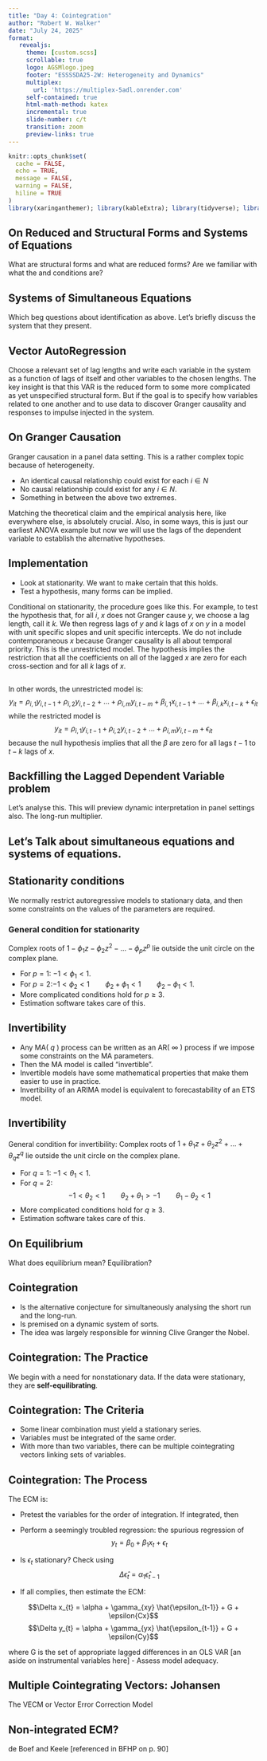 ```yaml
---
title: "Day 4: Cointegration"
author: "Robert W. Walker"
date: "July 24, 2025"
format: 
   revealjs:
     theme: [custom.scss]
     scrollable: true
     logo: AGSMlogo.jpeg
     footer: "ESSSSDA25-2W: Heterogeneity and Dynamics"
     multiplex:
       url: 'https://multiplex-5adl.onrender.com'
     self-contained: true
     html-math-method: katex
     incremental: true
     slide-number: c/t
     transition: zoom
     preview-links: true
---
```


```r
knitr::opts_chunk$set(
  cache = FALSE,
  echo = TRUE,
  message = FALSE, 
  warning = FALSE,
  hiline = TRUE
)
library(xaringanthemer); library(kableExtra); library(tidyverse); library(skimr)
```

## On Reduced and Structural Forms and Systems of Equations

What are structural forms and what are reduced forms?
Are we familiar with what the \emph{rank} and \emph{order} conditions are?


## Systems of Simultaneous Equations

Which beg questions about identification as above.  Let's briefly discuss the system that they present.


## Vector AutoRegression

Choose a relevant set of lag lengths and write each variable in the system as a function of lags of itself and other variables to the chosen lengths.  The key insight is that this VAR is the reduced form to some more complicated as yet unspecified structural form.  But if the goal is to specify how variables related to one another and to use data to discover Granger causality and responses to impulse injected in the system.

## On Granger Causation

Granger causation\footnote{In the remainder of this discussion, when I use the word cause, I mean it in a Granger sense which may differ dramatically from more common understandings of causal.} in a panel data setting.  This is a rather complex topic because of heterogeneity.

- An identical causal relationship could exist for each $i \in N$
- No causal relationship could exist for any $i \in N$.
- Something in between the above two extremes.

Matching the theoretical claim and the empirical analysis here, like everywhere else, is absolutely crucial.  Also, in some ways, this is just our earliest ANOVA example but now we will use the lags of the dependent variable to establish the alternative hypotheses.

## Implementation

- Look at stationarity.  We want to make certain that this holds.
- Test a hypothesis, many forms can be implied.

Conditional on stationarity, the procedure goes like this.  For example, to test the hypothesis that, for all $i$, $x$ does not Granger cause $y$, we choose a lag length, call it $k$.  We then regress lags of $y$ and $k$ lags of $x$ on $y$ in a model with unit specific slopes and unit specific intercepts.  We do not include contemporaneous $x$ because Granger causality is all about temporal priority.  This is the unrestricted model.  The hypothesis implies the restriction that all the coefficients on all of the lagged $x$ are zero for each cross-section and for all $k$ lags of $x$.

##

In other words, the unrestricted model is:
$$y_{it} = \rho_{i,1} y_{i,t-1} + \rho_{i,2} y_{i,t-2} + \ldots + \rho_{i,m} y_{i,t-m} + \beta_{i,1} x_{i,t-1} + \ldots + \beta_{i,k} x_{i,t-k} + \epsilon_{it}$$ while the restricted model is
$$y_{it} = \rho_{i,1} y_{i,t-1} + \rho_{i,2} y_{i,t-2} + \ldots + \rho_{i,m} y_{i,t-m} + \epsilon_{it}$$
because the null hypothesis implies that all the $\beta$ are zero for all lags $t-1$ to $t-k$ lags of $x$.

## Backfilling the Lagged Dependent Variable problem

Let's analyse this.  This will preview dynamic interpretation in panel settings also.  The long-run multiplier.

## Let's Talk about simultaneous equations and systems of equations.

## Stationarity conditions

We normally restrict autoregressive models to stationary data, and then some constraints on the values of the parameters are required.

### General condition for stationarity

Complex roots of $1-\phi_1 z - \phi_2 z^2 - \dots - \phi_pz^p$ lie outside the unit circle on the complex plane.

* For $p=1$: $-1<\phi_1<1$.
* For $p=2$:\newline $-1<\phi_2<1\qquad \phi_2+\phi_1 < 1 \qquad \phi_2 -\phi_1 < 1$.
* More complicated conditions hold for $p\ge3$.
* Estimation software takes care of this.

## Invertibility

* Any MA( $q$ ) process can be written as an AR( $\infty$ ) process if we impose some constraints on the MA parameters.
* Then the MA model is called "invertible".
* Invertible models have some mathematical properties that make them easier to use in practice.
* Invertibility of an ARIMA model is equivalent to forecastability of an ETS model.

## Invertibility

General condition for invertibility:
  Complex roots of $1+\theta_1 z + \theta_2 z^2 + \dots + \theta_qz^q$ lie outside the unit circle on the complex plane.


* For $q=1$: $-1<\theta_1<1$.
* For $q=2$: $$-1<\theta_2<1 \qquad \theta_2+\theta_1 >-1 \qquad \theta_1 -\theta_2 < 1$$
* More complicated conditions hold for $q\ge3$.
* Estimation software takes care of this.


## On Equilibrium

What does equilibrium mean?  Equilibration?

## Cointegration

- Is the alternative conjecture for simultaneously analysing the short run and the long-run.
- Is premised on a dynamic system of sorts.
- The idea was largely responsible for winning Clive Granger the Nobel.


## Cointegration: The Practice

We begin with a need for nonstationary data.  If the data were stationary, they are **self-equilibrating**.


## Cointegration: The Criteria

- Some linear combination must yield a stationary series.
- Variables must be integrated of the same order.
- With more than two variables, there can be multiple cointegrating vectors linking sets of variables.

## Cointegration: The Process

The ECM is:

- Pretest the variables for the order of integration.  If integrated, then
- Perform a seemingly troubled regression: the spurious regression of $$y_{t} = \beta_{0} + \beta_{1}x_{t} + \epsilon_{t}$$

- Is $\epsilon_{t}$ stationary?  Check using $$\Delta \hat{\epsilon}_{t} = \alpha_{1}\hat{\epsilon}_{t-1}$$

- If all complies, then estimate the ECM:

$$\Delta x_{t} = \alpha + \gamma_{xy} \hat{\epsilon_{t-1}} + G + \epsilon{Cx}$$
$$\Delta y_{t} = \alpha + \gamma_{yx} \hat{\epsilon_{t-1}} + G + \epsilon{Cy}$$

where G is the set of appropriate lagged differences in an OLS VAR [an aside on instrumental variables here]
- Assess model adequacy.


## Multiple Cointegrating Vectors: Johansen

The VECM or Vector Error Correction Model


## Non-integrated ECM?

de Boef and Keele [referenced in BFHP on p. 90] 
